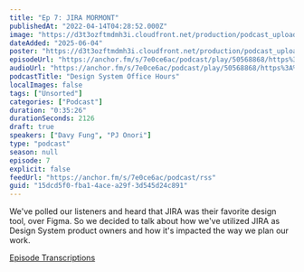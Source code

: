 ```yaml
---
title: "Ep 7: JIRA MORMONT"
publishedAt: "2022-04-14T04:28:52.000Z"
image: "https://d3t3ozftmdmh3i.cloudfront.net/production/podcast_uploaded400/21047747/21047747-1642215507048-9713355c79203.jpg"
dateAdded: "2025-06-04"
poster: "https://d3t3ozftmdmh3i.cloudfront.net/production/podcast_uploaded400/21047747/21047747-1642215507048-9713355c79203.jpg"
episodeUrl: "https://anchor.fm/s/7e0ce6ac/podcast/play/50568868/https%3A%2F%2Fd3ctxlq1ktw2nl.cloudfront.net%2Fstaging%2F2022-3-14%2F259688113-44100-2-177ab82df4f57.m4a"
audioUrl: "https://anchor.fm/s/7e0ce6ac/podcast/play/50568868/https%3A%2F%2Fd3ctxlq1ktw2nl.cloudfront.net%2Fstaging%2F2022-3-14%2F259688113-44100-2-177ab82df4f57.m4a"
podcastTitle: "Design System Office Hours"
localImages: false
tags: ["Unsorted"]
categories: ["Podcast"]
duration: "0:35:26"
durationSeconds: 2126
draft: true
speakers: ["Davy Fung", "PJ Onori"]
type: "podcast"
season: null
episode: 7
explicit: false
feedUrl: "https://anchor.fm/s/7e0ce6ac/podcast/rss"
guid: "15dcd5f0-fba1-4ace-a29f-3d545d24c891"
---
```

We've polled our listeners and heard that JIRA was their favorite design tool, over Figma. So we decided to talk about how we've utilized JIRA as Design System product owners and how it's impacted the way we plan our work.

[Episode Transcriptions](https://docs.google.com/document/d/1eBPOj7pQJBKCsc4uWlMM1XwwfTOLiK7Av_qEbwu2F_M/edit?usp=sharing)
